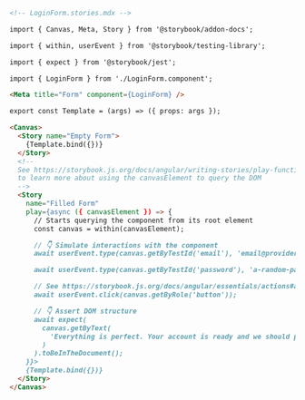 ```md
<!-- LoginForm.stories.mdx -->

import { Canvas, Meta, Story } from '@storybook/addon-docs';

import { within, userEvent } from '@storybook/testing-library';

import { expect } from '@storybook/jest';

import { LoginForm } from './LoginForm.component';

<Meta title="Form" component={LoginForm} />

export const Template = (args) => ({ props: args });

<Canvas>
  <Story name="Empty Form">
    {Template.bind({})}
  </Story>
  <!--  
  See https://storybook.js.org/docs/angular/writing-stories/play-function#working-with-the-canvas
  to learn more about using the canvasElement to query the DOM
  -->
  <Story
    name="Filled Form"
    play={async ({ canvasElement }) => {
      // Starts querying the component from its root element
      const canvas = within(canvasElement);

      // 👇 Simulate interactions with the component
      await userEvent.type(canvas.getByTestId('email'), 'email@provider.com');

      await userEvent.type(canvas.getByTestId('password'), 'a-random-password');

      // See https://storybook.js.org/docs/angular/essentials/actions#automatically-matching-args to learn how to setup logging in the Actions panel
      await userEvent.click(canvas.getByRole('button'));

      // 👇 Assert DOM structure
      await expect(
        canvas.getByText(
          'Everything is perfect. Your account is ready and we should probably get you started!'
        )
      ).toBeInTheDocument();
    }}>
    {Template.bind({})}
  </Story>
</Canvas>
```